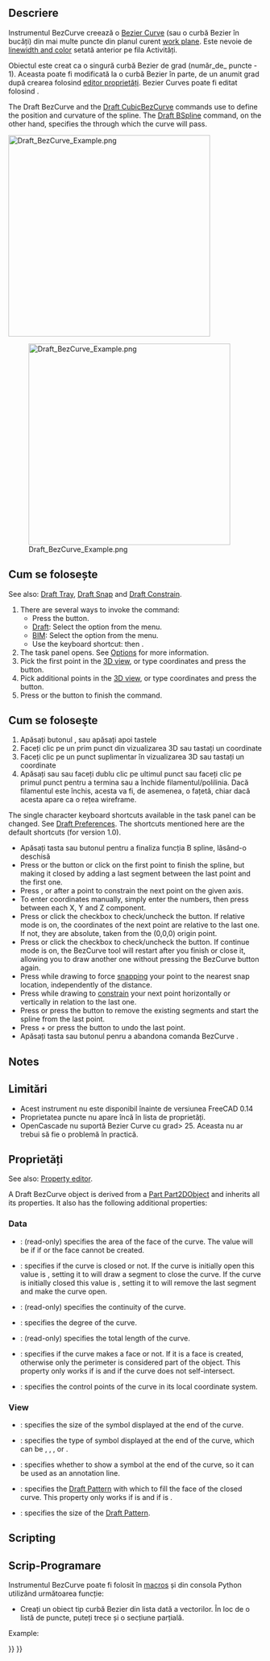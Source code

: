 <languages/>

{{Docnav
|[[Draft_CubicBezCurve|CubicBezCurve]]
|[[Draft_Point|Point]]
|[[Draft_Workbench|Draft]]
|IconL=Draft_CubicBezCurve.svg
|IconR=Draft_Point.svg
|IconC=Workbench_Draft.svg
}}

<div class="mw-translate-fuzzy">
{{GuiCommand/ro
|Name=Draft BezCurve
|Name/ro=Draft BezCurve
|MenuLocation=Draft → BezCurve
|Workbenches=[[Draft_Workbench/ro|Draft]], [[Arch_Workbench/ro|Arch]]
|Shortcut=B Z
}}
</div>

<span id="Description"></span>
==Descriere== 

<div class="mw-translate-fuzzy">
Instrumentul BezCurve creează o [http://en.wikipedia.org/wiki/Bezier_curve Bezier Curve] (sau o curbă Bezier în bucăți) din mai multe puncte din planul curent [[Draft SelectPlane | work plane]]. Este nevoie de [[Draft Linestyle|linewidth and color]] setată anterior pe fila Activități.
</div>

<div class="mw-translate-fuzzy">
Obiectul este creat ca o singură curbă Bezier de grad (număr_de_ puncte - 1). Aceasta poate fi modificată la o curbă Bezier în parte, de un anumit grad după crearea folosind [[Property | editor proprietăți]]. Bezier Curves poate fi editat folosind {{KEY | [[Image: Draft Edit.png | 16px]] Editare proiect}}.
</div>

The Draft BezCurve and the [[Draft_CubicBezCurve|Draft CubicBezCurve]] commands use {{Emphasis|control points}} to define the position and curvature of the spline. The [[Draft BSpline|Draft BSpline]] command, on the other hand, specifies the {{Emphasis|exact points}} through which the curve will pass.

[[Image:Draft_BezCurve_Example.png|400px]]
{{Caption|Bézier curve defined by multiple points}}

<span id="Usage"></span>
<div class="mw-translate-fuzzy">
[[Image:Draft_BezCurve_Example.png|400px]]
==Cum se folosește==
</div>

See also: [[Draft_Tray|Draft Tray]], [[Draft_Snap|Draft Snap]] and [[Draft_Constrain|Draft Constrain]].

# There are several ways to invoke the command:
#* Press the {{Button|[[Image:Draft_BezCurve.svg|16px]] [[Draft_BezCurve|Bézier curve]]}} button.
#* [[Draft_Workbench|Draft]]: Select the {{MenuCommand|Drafting → Bézier tools → [[Image:Draft_BezCurve.svg|16px]] Bézier curve}} option from the menu.
#* [[BIM_Workbench|BIM]]: Select the {{MenuCommand|2D Drafting → [[Image:Draft_BezCurve.svg|16px]] Bézier curve}} option from the menu.
#* Use the keyboard shortcut: {{KEY|B}} then {{KEY|Z}}.
# The {{MenuCommand|Bézier curve}} task panel opens. See [[#Options|Options]] for more information.
# Pick the first point in the [[3D_view|3D view]], or type coordinates and press the {{Button|[[Image:Draft_AddPoint.svg|16px]] Enter point}} button.
# Pick additional points in the [[3D_view|3D view]], or type coordinates and press the {{Button|[[Image:Draft_AddPoint.svg|16px]] Enter point}} button.
# Press {{KEY|Esc}} or the {{Button|Close}} button to finish the command.

<span id="Options"></span>
<div class="mw-translate-fuzzy">
==Cum se foloseşte==
# Apăsați butonul {{KEY|[[Image:Draft_BezCurve.png|16px]] [[Draft BezCurve]]}} ,  sau apăsați {{KEY | W}} apoi tastele {{KEY|I}}
# Faceți clic pe un prim punct din vizualizarea 3D sau tastați un coordinate
# Faceți clic pe un punct suplimentar în vizualizarea 3D sau tastați un coordinate
# Apăsați {{KEY|F}} sau {{KEY|C}} sau faceți dublu clic pe ultimul punct sau faceți clic pe primul punct pentru a termina sau a închide filamentul/polilinia. Dacă filamentul este închis, acesta va fi, de asemenea, o fațetă, chiar dacă acesta apare ca o rețea wireframe.
</div>

The single character keyboard shortcuts available in the task panel can be changed. See [[Draft_Preferences|Draft Preferences]]. The shortcuts mentioned here are the default shortcuts (for version 1.0).

<div class="mw-translate-fuzzy">
* Apăsați tasta {{KEY|F}} sau butonul {{KEY|[[Image:Draft FinishLine.png|12px]] '''Finish'''}} pentru a finaliza funcția B spline, lăsând-o deschisă
* Press {{KEY|C}} or the {{KEY|[[Image:Draft CloseLine.png|12px]] '''Close'''}} button or click on the first point to finish the spline, but making it closed by adding a last segment between the last point and the first one.
* Press {{KEY|X}}, {{KEY|Y}} or {{KEY|Z}} after a point to constrain the next point on the given axis.
* To enter coordinates manually, simply enter the numbers, then press {{KEY|ENTER}} between each X, Y and Z component.
* Press {{KEY|R}} or click the checkbox to check/uncheck the {{KEY|'''Relative'''}} button. If relative mode is on, the coordinates of the next point are relative to the last one. If not, they are absolute, taken from the (0,0,0) origin point.
* Press {{KEY|T}} or click the checkbox to check/uncheck the {{KEY|'''Continue'''}} button. If continue mode is on, the BezCurve tool will restart after you finish or close it, allowing you to draw another one without pressing the BezCurve button again.
* Press {{KEY|CTRL}} while drawing to force [[Draft_Snap|snapping]] your point to the nearest snap location, independently of the distance.
* Press {{KEY|SHIFT}} while drawing to [[Draft_Constrain|constrain]] your next point horizontally or vertically in relation to the last one.
* Press {{KEY|W}} or press the {{KEY|[[Image:Draft Wipe.png|12px]] '''Wipe'''}} button to remove the existing segments and start the spline from the last point.
* Press {{KEY|CTRL}}+{{KEY|Z}} or press the {{KEY|[[Image:Draft UndoLine.png|12px]] '''Undo'''}} button to undo the last point.
* Apăsați tasta {{KEY|ESC}} sau butonul {{KEY|'''Cancel'''}} penru a abandona comanda BezCurve .
</div>

==Notes==

<div class="mw-translate-fuzzy">
== Limitări ==
* Acest instrument nu este disponibil înainte de versiunea FreeCAD 0.14
* Proprietatea puncte nu apare încă în lista de proprietăți.
* OpenCascade nu suportă Bezier Curve cu grad> 25. Aceasta nu ar trebui să fie o problemă în practică.
</div>

<span id="Properties"></span>
==Proprietăți==

See also: [[Property_editor|Property editor]].

A Draft BezCurve object is derived from a [[Part_Part2DObject|Part Part2DObject]] and inherits all its properties. It also has the following additional properties:

=== Data ===

{{TitleProperty|Draft}}

* {{PropertyData|Area|Area}}: (read-only) specifies the area of the face of the curve. The value will be {{value|0.0}} if {{PropertyData|Make Face}} if {{FALSE}} or the face cannot be created.
* {{PropertyData|Closed|Bool}}: specifies if the curve is closed or not. If the curve is initially open this value is {{FALSE}}, setting it to {{TRUE}} will draw a segment to close the curve. If the curve is initially closed this value is {{TRUE}}, setting it to {{FALSE}} will remove the last segment and make the curve open.
* {{PropertyData|Continuity|IntegerList}}: (read-only) specifies the continuity of the curve.
* {{PropertyData|Degree|Integer}}: specifies the degree of the curve.
* {{PropertyData|Length|Length}}: (read-only) specifies the total length of the curve.
* {{PropertyData|Make Face|Bool}}: specifies if the curve makes a face or not. If it is {{TRUE}} a face is created, otherwise only the perimeter is considered part of the object. This property only works if {{PropertyData|Closed}} is {{TRUE}} and if the curve does not self-intersect.
* {{PropertyData|Points|VectorList}}: specifies the control points of the curve in its local coordinate system.

=== View ===

{{TitleProperty|Draft}}

* {{PropertyView|Arrow Size|Length}}: specifies the size of the symbol displayed at the end of the curve.
* {{PropertyView|Arrow Type|Enumeration}}: specifies the type of symbol displayed at the end of the curve, which can be {{value|Dot}}, {{value|Circle}}, {{value|Arrow}}, {{value|Tick}} or {{value|Tick-2}}.
* {{PropertyView|End Arrow|Bool}}: specifies whether to show a symbol at the end of the curve, so it can be used as an annotation line.
* {{PropertyView|Pattern|Enumeration}}: specifies the [[Draft_Pattern|Draft Pattern]] with which to fill the face of the closed curve. This property only works if {{PropertyData|Make Face}} is {{TRUE}} and if {{PropertyView|Display Mode}} is {{value|Flat Lines}}.
* {{PropertyView|Pattern Size|Float}}: specifies the size of the [[Draft_Pattern|Draft Pattern]].

==Scripting==

<div class="mw-translate-fuzzy">
== Scrip-Programare ==
</div>

<div class="mw-translate-fuzzy">
Instrumentul BezCurve poate fi folosit în [[macros]] și din consola Python utilizând următoarea funcție:
</div>

{{Code|code=
bezcurve = make_bezcurve(pointslist, closed=False, placement=None, face=None, support=None, degree=None)
bezcurve = make_bezcurve(Part.Wire, closed=False, placement=None, face=None, support=None, degree=None)
}}

<div class="mw-translate-fuzzy">
* Creați un obiect tip curbă Bezier din lista dată a vectorilor.  În loc de o listă de puncte, puteți trece și o secțiune parțială.
</div>

Example:

{{Code|code=
import FreeCAD as App
import Draft

doc = App.newDocument()

p1 = App.Vector(0, 0, 0)
p2 = App.Vector(1000, 1000, 0)
p3 = App.Vector(2000, 0, 0)
p4 = App.Vector(1500, -2000, 0)

bezcurve1 = Draft.make_bezcurve([p1, p2, p3, p4], closed=True)
bezcurve2 = Draft.make_bezcurve([p4, 1.3*p2, p1, 4.1*p3], closed=True)
bezcurve3 = Draft.make_bezcurve([1.7*p3, 1.5*p4, 2.1*p2, p1], closed=True)

doc.recompute()
}}


{{Docnav
|[[Draft_CubicBezCurve|CubicBezCurve]]
|[[Draft_Point|Point]]
|[[Draft_Workbench|Draft]]
|IconL=Draft_CubicBezCurve.svg
|IconR=Draft_Point.svg
|IconC=Workbench_Draft.svg
}}

{{Draft Tools navi{{#translation:}}}}
{{Userdocnavi{{#translation:}}}}